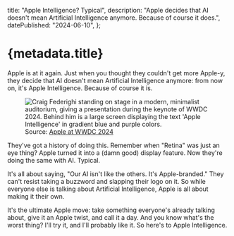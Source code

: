 


  title: "Apple Intelligence? Typical",
  description:
    "Apple decides that AI doesn't mean Artificial Intelligence anymore. Because of course it does.",
  datePublished: "2024-06-10",
};

# {metadata.title}

Apple is at it again. Just when you thought they couldn't get more Apple-y, they decide that AI doesn't mean Artificial Intelligence anymore: from now on, it's Apple Intelligence. Because of course it is.

<figure>
  <Image
    src={appleIntelligenceImg}
    alt="Craig Federighi standing on stage in a modern, minimalist auditorium, giving a presentation during the keynote of WWDC 2024. Behind him is a large screen displaying the text 'Apple Intelligence' in gradient blue and purple colors."
  />
  <figcaption>
    <span>Source: </span>
    <a
      href="https://www.youtube.com/live/RXeOiIDNNek?si=kSi9qkglTrSDuOBy"
      target="_blank"
    >
      <span>Apple at WWDC 2024</span>
    </a>
  </figcaption>
</figure>

They've got a history of doing this. Remember when "Retina" was just an eye thing? Apple turned it into a (damn good) display feature. Now they're doing the same with AI. Typical.

It's all about saying, "Our AI isn't like the others. It's Apple-branded." They can't resist taking a buzzword and slapping their logo on it. So while everyone else is talking about Artificial Intelligence, Apple is all about making it their own.

It's the ultimate Apple move: take something everyone's already talking about, give it an Apple twist, and call it a day. And you know what's the worst thing? I'll try it, and I'll probably like it. So here's to Apple Intelligence.

<DatePublished dateTime={metadata.datePublished} />

